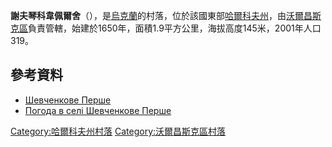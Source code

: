 {{coord|50|6|57|N|36|56|37|E|scale:100000_region:UA|display=title}}

'''謝夫琴科韋佩爾舍'''（{{lang-uk|Шевченкове Перше}}），是[[烏克蘭|烏克蘭]]的村落，位於該國東部[[哈爾科夫州|哈爾科夫州]]，由[[沃爾昌斯克區|沃爾昌斯克區]]負責管轄，始建於1650年，面積1.9平方公里，海拔高度145米，2001年人口319。

==參考資料==
* [http://w1.c1.rada.gov.ua/pls/z7502/A005?rdat1=09.01.2009&rf7571=32804 Шевченкове Перше]{{dead link|date=2018年4月 |bot=InternetArchiveBot |fix-attempted=yes }}
* [http://weather.in.ua/ua/har'kovskaja/28870 Погода в селі Шевченкове Перше]{{Wayback|url=http://weather.in.ua/ua/har'kovskaja/28870 |date=20160323035704 }}

{{DEFAULTSORT:Шевченкове Перше}}
[[Category:哈爾科夫州村落|Category:哈爾科夫州村落]]
[[Category:沃爾昌斯克區村落|Category:沃爾昌斯克區村落]]


{{Kharkiv-geo-stub}}